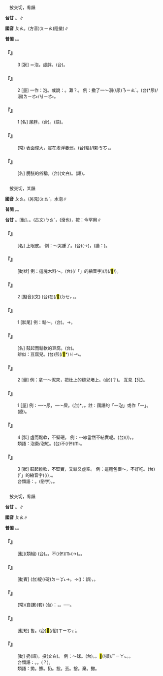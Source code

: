 
=={{ruby|脬|ㄆㄠ}}==

　披交切，肴韻

'''台甘''' {{ruby|(文)|ㄆㄠ}}。{{ruby|(語)|ㄆㄚ}}∥

'''國音''' <rt>ㄆㄠ</rt>。(方音)<rt>ㄆㄧㄠ</rt>(陸彙)∥

'''普閩''' {{ruby|(文)|ㄆㄠ}}。{{ruby|(白)|ㄆㄚ}}。

    

==='''『{{ruby|脬|ㄆㄠ}}』'''===
:3  [狀] ＝泡，虛胖。(台){{ruby|<mark>&#xffbf7;</mark>|ㄏㆰ˪}}{{ruby|浡|ㄆㄨㆷ ͘}}。
    

==='''『{{ruby|脬|ㄆㄠ}}』'''===
:2  [量] 一作：泡。或說：{{ruby|攤|ㄊㄢ}}。灘？。 例：撒了一～溺(/尿)<rt>ㄋㄧㄠˋ</rt>。(台){{ruby|放|ㄅㄤ˪}}{{ruby|一|ㄐㄧㆵ ͘}}{{ruby|垺|ㄅㄨˊ}}*尿(/溺)<rt>ㄌㄧㄜ˫/ㆢㄧㄜ˫</rt>。
    

==='''『{{ruby|脬|ㄆㄠ}}』'''===
:1  [名] 尿脬。(台){{ruby|膀|ㄅㆲˊ}}{{ruby|→|ㄅㆲ˫}}{{ruby|胱|ㄍㆲ}}。{{ruby|尿|ㄌㄧㄜ˫}}{{ruby|帕|ㄆㆤ˪}}(語)。
    

==='''『{{ruby|空|ㄎㄨㄥ}}{{ruby|大|ㄉㄚˋ}}{{ruby|老|ㄌㄠˇ}}{{ruby|脬|ㄆㄠ}}』'''===
: (常) 表面偉大，實在虛浮萎弱。(台){{ruby|大|ㄉㄨㄚ˫}}箍(/棵)<rt>ㄎㆦ</rt>{{ruby|是|ㄒㄧ˫}}{{ruby|菜|ㄘㄞ˪}}，{{ruby|冇|ㄆㆩ˪}}{{ruby|蟳|ㄐㄧㆬˊ}}{{ruby|無|ㆠㄜˊ}}{{ruby|膏|ㄍㄜ}}。
    

==='''『{{ruby|尿|ㄙㄨㄟ}}{{ruby|脬|ㄆㄠ}}』'''===
: [名] 膀胱的俗稱。(台){{ruby|膀|ㄅㆲˊ}}{{ruby|胱|ㄍㆲ}}(文白)。{{ruby|尿|ㆢㄧㄜ˫/ㄌㄧㄜ˫}}{{ruby|帕|ㄆㆤ˪}}(語)。
    

=={{ruby|泡|ㄆㄠ}}==

　披交切，爻韻

'''國音''' <rt>ㄆㄠ</rt>。(另見)<rt>ㄆㄠˋ</rt>，水泡∥

'''普閩''' {{ruby|(文)|ㄆㄠ}}{{ruby|。|ㄆㄠ˫}}。{{ruby|(白)|ㄆㄚ}}{{ruby|。|ㄆㄚ˫}}。

'''台甘''' {{ruby|(文)|ㄆㄠ}}。{{ruby|(語)|ㄆㄠ˪}}[動]，{{ruby|泡|ㄆㄠ˪}}{{ruby|茶|ㄉㆤˊ}}。(古文)<rt>ㄅㄠˊ</rt>，{{ruby|水|ㄗㄨㄧˋ}}{{ruby|流|ㄌㄠˊ}}(滾也){{ruby|。|ㄅㄠ}}，按：今罕用∥

    

==='''『{{ruby|眼|ㄧㄢˇ}}{{ruby|泡|ㄆㄠ}}{{ruby|兒|ㄦ}}』'''===
: [名] 上眼皮。 例：～哭腫了。(台){{ruby|吼|ㄏㄠˋ}}{{ruby|<mark>&#xffa42;</mark>|ㄍㄚㆷ}}{{ruby|目|ㆠㄚㆶ ͘}}{{ruby|珠|ㄗㄨ}}(→{{ruby|睭|ㄐㄧㄨ}}){{ruby|皮|ㄆㄨㆤˊ/ㄆㆤˊ}}{{ruby|<mark>&#xf91bb;</mark>|ㄏㆰ}}{{ruby|<mark>&#xf91bb;</mark>|ㄏㆰ}}{{ruby|去|·ㄎㄧ˪}}{{ruby|。|ㄏㆰ}}，(諧：{{ruby|蚶|ㄏㆰ}})。
    

==='''『{{ruby|發|ㄈㄚ}}{{ruby|泡|ㄆㄠ}}』'''===
: [動狀] 例：這塊木料～。(台){{ruby|<mark>&#xffb50;</mark>|ㄐㄧㆵ}}(/「{{ruby|此|ㄐㄧˋ}}{{ruby|一|ㄐㄧㆵ ͘}}」的縮音字)(/{{ruby|此|ㄐㄧㆵ}}){{ruby|塊|ㄉㆤ˪}}{{ruby|柴|ㄘㄚˊ}}{{ruby|料|ㄌㄧㄠ˫}}{{ruby|冇|ㄆㆩ˪}}(/<mark>&#xf8fba;</mark>/{{ruby|泛|ㄏㄨㄢ˪}}){{ruby|去|ㄎㄧ˪}}。
    

==='''『{{ruby|泡|ㄆㄠ}}{{ruby|泡|ㄆㄠ}}』'''===
:2  [擬音](文) (台){{ruby|水|ㄗㄨㄧˋ}}在(/<mark>&#xf9549;</mark>)<rt>ㄉㆤㆷ</rt>{{ruby|流|ㄌㄠˊ}}{{ruby|丌|ㆤ}}{{ruby|聲|ㄒㄧㆩ}}，{{ruby|水|ㄗㄨㄧˋ}}{{ruby|濆|ㄆㄨㄣ˪}}{{ruby|出|ㄘㄨㆵ}}{{ruby|丌|ㆤ}}{{ruby|款|ㄎㄨㄢˋ}}。
    

==='''『{{ruby|泡|ㄆㄠ}}{{ruby|泡|ㄆㄠ}}』'''===
:1  [狀尾] 例：鬆～。(台){{ruby|蓬|ㄆㆲˊ}}{{ruby|鬆|ㄙㆲ}}。→{{ruby|蓬|ㄆㆲ˫}}{{ruby|鬆|ㄙㆲ}}{{ruby|蓬|ㄆㆲ˫}}{{ruby|鬆|ㄙㆲ}}。
    

==='''『{{ruby|豆|ㄉㄡˋ}}{{ruby|腐|ㄈㄨˇ}}{{ruby|泡|ㄆㄠ}}{{ruby|兒|ㄦ}}』'''===
: [名] 鼓起而鬆軟的豆腐。(台){{ruby|冷|ㄌㄧㄥˋ}}{{ruby|凍|ㄉㆲ˪}}{{ruby|豆|ㄉㄠ˫}}{{ruby|腐|ㄏㄨ˫}}{{ruby|等|ㄉㄧㄥˋ}}{{ruby|冇|ㄆㆩ˪}}{{ruby|冇|ㄆㆩ˪}}{{ruby|丌|ㆤ}}{{ruby|豆|ㄉㄠ˫}}{{ruby|腐|ㄏㄨ˫}}。
:辨似：豆腐{{ruby|泡|ㄆㄠ}}兒。(台){{ruby|豆|ㄉㄠ˫}}{{ruby|乾|ㄍㄨㆩ}}煎(/<mark>&#xffa59;</mark>*)<rt>ㄐㆪ˪</rt>。
:
    

==='''『{{ruby|泡|ㄆㄠ}}』'''===
:2  [量] 例：拿一～泥來，把灶上的縫兒堵上。(台){{ruby|挓|ㄊㆤㆷ}}{{ruby|一|ㄐㄧㆵ ͘}}{{ruby|膏|ㄍㄜ}}{{ruby|→|ㄍㄜˊ}}(？){{ruby|塗|ㄊㆦˊ}}{{ruby|來|ㄌㄞˊ}}{{ruby|塞|ㄊㄚㆵ}}{{ruby|灶|ㄗㄠ˪}}{{ruby|頂|ㄉㄧㄥˋ}}{{ruby|丌|ㆤ}}{{ruby|必|ㄅㄧㆵ}}{{ruby|縫|ㄆㄤ˫}}。 互見【{{ruby|泡|ㄆㄠˋ}}兒】。
    

==='''『{{ruby|泡|ㄆㄠ}}』'''===
:1  [量] 例：一～尿，一～屎。(台){{ruby|一|ㄐㄧㆵ ͘}}{{ruby|垺|ㄅㄨˊ}}*{{ruby|尿|ㆢㄧㄜ˫/ㄌㄧㄜ˫}}，{{ruby|一|ㄐㄧㆵ ͘}}{{ruby|垺|ㄅㄨˊ}}{{ruby|屎|ㄙㄞˋ}}。註：國語的「一泡」或作「一{{ruby|脬|ㄆㄠ}}」。(廈){{ruby|一|ㄐㄧㆵ ͘}}{{ruby|浡|ㄆㄨㆷ ͘}}{{ruby|→|ㄆㄨ˫}}{{ruby|尿|ㆢㄧㄜ˫/ㄌㄧㄜ˫}}。
    

==='''『{{ruby|泡|ㄆㄠ}}』'''===
:4  [狀] 虛而鬆軟，不堅硬。 例：～線當然不結實呢。(台){{ruby|冇|ㄆㆩ˪}}(/{{ruby|蓬|ㄆㆲˊ}}{{ruby|→|ㄆㆲ˫}}{{ruby|鬆|ㄙㆲ}}){{ruby|丌|ㆤ}}{{ruby|線|ㄙㄨㆩ˪}}，{{ruby|當|ㄉㆲ}}{{ruby|然|ㆢㄧㄢˊ/ㄌㄧㄢˊ}}{{ruby|<mark>&#xffa45;</mark>|ㆠㆤ˫/ㆠㄨㆤ˫}}{{ruby|勇|ㄧㆲˋ}}。
:類語：泡棗/泡紅。(台){{ruby|好|ㄏㄜˋ}}{{ruby|看|ㄎㄨㆩ˪}}不(/伓)<rt>ㆬ˫</rt>{{ruby|好|ㄏㄜˋ}}{{ruby|食|ㄐㄧㄚㆷ ͘}}。
:
    

==='''『{{ruby|泡|ㄆㄠ}}』'''===
:3  [狀] 鼓起鬆軟，不堅實，又鬆又虛空。 例：這麵包很～，不好吃。(台){{ruby|<mark>&#xffb50;</mark>|ㄐㄧㆵ}}(「{{ruby|此|ㄐㄧˋ}}{{ruby|一|ㄐㄧㆵ ͘}}」的縮音字)(/{{ruby|此|ㄐㄧㆵ}}){{ruby|個|ㆤˊ}}{{ruby|麵|ㄇㄧ˫}}{{ruby|包|ㄅㄠ}}，{{ruby|粕|ㄆㄜㆷ}}{{ruby|粕|ㄆㄜㆷ}}{{ruby|歹|ㄆㆮˋ/ㄆㄞˋ}}{{ruby|食|ㄐㄧㄚㆷ ͘}}。
:台類語：{{ruby|冇|ㄆㆩ˪}}。(俗字)。{{ruby|<mark>&#xf91c3;</mark>|ㄆㄜ˪}}。
:
    

=={{ruby|拋|ㄆㄠ}}==

　披交切，肴韻

'''台甘''' {{ruby|(文)|ㄆㄠ}}。{{ruby|(語)|ㄆㄚ}}∥

'''國音''' <rt>ㄆㄠ</rt>∥

'''普閩''' {{ruby|(文)|ㄆㄠ}}。{{ruby|(白)|ㄆㄚ}}。

    

==='''『{{ruby|拋|ㄆㄠ}}{{ruby|棄|ㄑㄧˋ}}』'''===
: [動](類組) (台){{ruby|拋|ㄆㄠ}}{{ruby|棄|ㄎㄧ˪}}。{{ruby|放|ㄏㆲ˪}}{{ruby|棄|ㄎㄧ˪}}。不(/伓)<rt>ㆬ˫</rt>{{ruby|值|ㄉㄧㆵ ͘}}(→{{ruby|挃|ㄉㄧㆷ ͘}})。{{ruby|無|ㆠㄜˊ}}{{ruby|愛|ㄞ˪}}。
    

==='''『{{ruby|拋|ㄆㄠ}}{{ruby|錨|ㄇㄠˊ}}』'''===
: [動賓] (台){{ruby|拋|ㄆㄠ}}{{ruby|→|ㄆㄚ}}椗(/碇)<rt>ㄉㄧㆩ˪</rt>→{{ruby|停|ㄊㄧㄥˊ}}{{ruby|船|ㄗㄨㄣˊ}}。→({{ruby|交|ㄍㄠ}}{{ruby|通|ㄊㆲ}}{{ruby|工|ㄍㄤ}}{{ruby|具|ㄍㄨ˫}}{{ruby|站|ㄉㄧㆰ˪}}{{ruby|半|ㄅㄨㄢ˪}}{{ruby|路|ㄌㆦ˫}}){{ruby|發|ㄏㄨㄚㆵ}}{{ruby|生|ㄒㄧㄥ}}{{ruby|故|ㄍㆦ˪}}{{ruby|障|ㄐㄧㆲ˪}}{{ruby|(|ㄐㄧㆲ}}：誤)，{{ruby|<mark>&#xffa45;</mark>|ㆠㆤ˫/ㆠㄨㆤ˫}}{{ruby|行|ㄍㄧㆩˊ}}。
    

==='''『{{ruby|拋|ㄆㄠ}}{{ruby|磚|ㄓㄨㄢ}}{{ruby|引|ㄧㄣˇ}}{{ruby|玉|ㄩˋ}}』'''===
: (常)(自謙)(套) (台){{ruby|是|ㄒㄧ˫}}{{ruby|講|ㄍㆲˋ}}{{ruby|→|ㄍㆲ}}：{{ruby|送|ㄙㄤ˪}}{{ruby|出|ㄘㄨㆵ}}{{ruby|去|ㄎㄧ˪}}{{ruby|是|ㄒㄧ˫}}{{ruby|無|ㆠㄜˊ}}{{ruby|價|ㄍㆤ˪}}{{ruby|值|ㄉㄚㆵ ͘}}{{ruby|丌|ㆤ}}{{ruby|物|ㄇㆭㆷ ͘/ㄇㄧㆷ ͘}}，{{ruby|卻|ㄎㄧㆦㆶ}}{{ruby|收|ㄒㄧㄨ}}{{ruby|回|ㄏㄨㆤˊ}}{{ruby|一|ㄐㄧㆵ ͘}}{{ruby|寡|ㄍㄨㆩˋ}}{{ruby|較|ㄎㄚㆷ}}{{ruby|好|ㄏㄜˋ}}{{ruby|丌|ㆤ}}{{ruby|有|ㄨ˫}}{{ruby|價|ㄍㆤ˪}}{{ruby|值|ㄉㄚㆵ ͘}}{{ruby|有|ㄨ˫}}{{ruby|意|ㄧ˪}}{{ruby|義|ㆣㄧ˫}}{{ruby|丌|ㆤ}}{{ruby|物|ㄇㆭㆷ ͘/ㄇㄧㆷ ͘}}。──{{ruby|自|ㄗㄨ˫}}{{ruby|謙|ㄎㄧㆰ}}{{ruby|丌|ㆤ}}{{ruby|套|ㄊㄜ˪}}{{ruby|語|ㆣㄧˋ/ㆣㄨˋ}}。
    

==='''『{{ruby|拋|ㄆㄠ}}{{ruby|售|ㄕㄡˋ}}』'''===
: [動短] {{ruby|拋|ㄆㄠ}}售。(台){{ruby|卸|ㄒㄧㄚ˪}}<mark>&#xffc4b;</mark>(/俗)<rt>ㄒㄧㆦㆶ ͘</rt>{{ruby|賣|ㆠㄨㆤ˫/ㆠㆤ˫}}。
    

==='''『{{ruby|拋|ㄆㄠ}}』'''===
: [動] 扔(語)。投(文白)。 例：～球。(台){{ruby|<mark>&#xf91d8;</mark>|ㄎㄧㄢ}}。{{ruby|掞|ㄉㄢ˪}}。<mark>&#xf91b9;</mark>(/擷)<rt>ㄏㄧㄚㆵ</rt>。{{ruby|<mark>&#xffaf0;</mark>|ㄏㆪ˪}}。
:台類語：{{ruby|摃|ㄍㆲ˪}}。{{ruby|揕|ㄉㄧㆬ˪}}。{{ruby|抌|ㄉㆰˋ}}{{ruby|→|ㄉㄧㆬ˪}}(？)。
:
:類語：拋。擲。扔。投。丟。捨。棄。撇。
:
    

